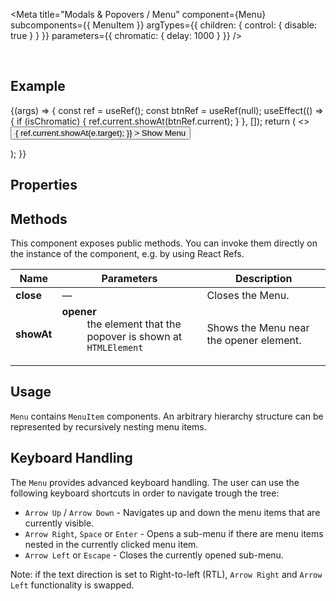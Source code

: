 
<Meta
  title="Modals & Popovers / Menu"
  component={Menu}
  subcomponents={{ MenuItem }}
  argTypes={{
    children: { control: { disable: true } }
  }}
  parameters={{
    chromatic: { delay: 1000 }
  }}
/>

<DocsHeader since="0.23.0" />

<br />

## Example

<Canvas>
  <Story name="Default">
    {(args) => {
      const ref = useRef();
      const btnRef = useRef(null);
      useEffect(() => {
        if (isChromatic) {
          ref.current.showAt(btnRef.current);
        }
      }, []);
      return (
        <>
          <Button
            ref={btnRef}
            onClick={(e) => {
              ref.current.showAt(e.target);
            }}
          >
            Show Menu
          </Button>
          <Menu {...args} ref={ref}>
            <MenuItem text="New File" icon="add-document"></MenuItem>
            <MenuItem text="New Folder" icon="add-folder" disabled></MenuItem>
            <MenuItem text="Open" icon="open-folder" startsSection></MenuItem>
            <MenuItem text="Close"></MenuItem>
            <MenuItem text="Preferences" icon="action-settings" startsSection></MenuItem>
            <MenuItem text="Exit" icon="journey-arrive"></MenuItem>
          </Menu>
        </>
      );
    }}
  </Story>
</Canvas>

## Properties

<ArgsTable story="." />

## Methods

This component exposes public methods. You can invoke them directly on the instance of the component, e.g. by using React Refs.

| Name       | Parameters                                                                                                                                                   | Description                             |
| ---------- | ------------------------------------------------------------------------------------------------------------------------------------------------------------ | --------------------------------------- |
| **close**  | &mdash;                                                                                                                                                      | Closes the Menu.                        |
| **showAt** | <dl><dt className="methodText">**opener**</dt><dd className="methodText">the element that the popover is shown at</dd><dd><code>HTMLElement</code></dd></dl> | Shows the Menu near the opener element. |

## Usage

`Menu` contains `MenuItem` components. An arbitrary hierarchy structure can be represented by recursively nesting menu items.

## Keyboard Handling

The `Menu` provides advanced keyboard handling. The user can use the following keyboard shortcuts in order to navigate trough the tree:

- `Arrow Up` / `Arrow Down` - Navigates up and down the menu items that are currently visible.
- `Arrow Right`, `Space` or `Enter` - Opens a sub-menu if there are menu items nested in the currently clicked menu item.
- `Arrow Left` or `Escape` - Closes the currently opened sub-menu.

Note: if the text direction is set to Right-to-left (RTL), `Arrow Right` and `Arrow Left` functionality is swapped.

<Footer />
